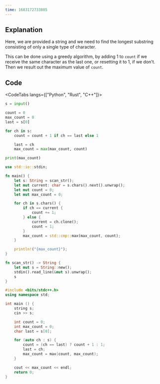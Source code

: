---
time: 1683172733805
---

## Explanation

Here, we are provided a string and we need to find the longest substring consisting of only a single type of character.

This can be done using a greedy algorithm, by adding 1 to `count` if we receive the same character as the last one, or resetting it to 1, if we don't.
Then we result out the maximum value of `count`.

## Code

<CodeTabs langs={["Python", "Rust", "C++"]}>

```python
s = input()

count = 0
max_count = 0
last = s[0]

for ch in s:
    count = count + 1 if ch == last else 1

    last = ch
    max_count = max(max_count, count)

print(max_count)
```

```rust
use std::io::stdin;

fn main() {
    let s: String = scan_str();
    let mut current: char = s.chars().next().unwrap();
    let mut count = 0;
    let mut max_count = 0;

    for ch in s.chars() {
        if ch == current {
            count += 1;
        } else {
            current = ch.clone();
            count = 1;
        }
        max_count = std::cmp::max(max_count, count);
    }

    println!("{max_count}");
}

fn scan_str() -> String {
    let mut s = String::new();
    stdin().read_line(&mut s).unwrap();
    s
}
```

```cpp
#include <bits/stdc++.h>
using namespace std;

int main () {
    string s;
    cin >> s;

    int count = 0;
    int max_count = 0;
    char last = s[0];

    for (auto ch : s) {
        count = (ch == last) ? count + 1 : 1;
        last = ch;
        max_count = max(count, max_count);
    }

    cout << max_count << endl;
    return 0;
}

```

</CodeTabs>
